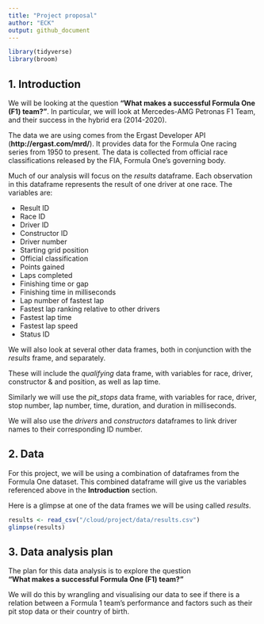 ```yaml
---
title: "Project proposal"
author: "ECK"
output: github_document
---
```


```r
library(tidyverse)
library(broom)
```

## 1. Introduction
We will be looking at the question **"What makes a successful Formula One (F1) team?"**. In particular, we will look at Mercedes-AMG Petronas F1 Team, and their success in the hybrid era (2014-2020).

The data we are using comes from the Ergast Developer API (**http://ergast.com/mrd/**). It provides data for the Formula One racing series from 1950 to present. The data is collected from official race classifications released by the FIA, Formula One's governing body.

Much of our analysis will focus on the *results* dataframe. Each observation in this dataframe represents the result of one driver at one race. The variables are:  

+ Result ID   
+ Race ID   
+ Driver ID   
+ Constructor ID  
+ Driver number  
+ Starting grid position  
+ Official classification  
+ Points gained  
+ Laps completed  
+ Finishing time or gap  
+ Finishing time in milliseconds  
+ Lap number of fastest lap  
+ Fastest lap ranking relative to other drivers  
+ Fastest lap time  
+ Fastest lap speed   
+ Status ID  
 
 We will also look at several other data frames, both in conjunction with the *results* frame, and separately.
 
 These will include the *qualifying* data frame, with variables for race, driver, constructor & and position, as well as lap time.
 
Similarly we will use the *pit_stops* data frame, with variables for race, driver, stop number, lap number, time, duration, and duration in milliseconds.
 
We will also use the *drivers* and *constructors* dataframes to link driver names to their corresponding ID number.
 



## 2. Data

For this project, we will be using a combination of dataframes from the Formula One dataset. This combined dataframe will give us the variables referenced above in the **Introduction** section.

Here is a glimpse at one of the data frames we will be using called *results*.
```r
results <- read_csv("/cloud/project/data/results.csv")
glimpse(results)
```




## 3. Data analysis plan

The plan for this data analysis is to explore the question   
**"What makes a successful Formula One (F1) team?"**

We will do this by wrangling and visualising our data to see if there is a relation between a Formula 1 team's performance and factors such as their pit stop data or their country of birth.
